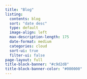 ```yaml
---
title: "Blog"
listing:
  contents: blog
  sort: "date desc"
  type: default
  image-align: left
  max-description-length: 175
  date-format: medium
  categories: cloud
  sort-ui: true
  filter-ui: false
page-layout: full
title-block-banner: "#c9d2d8"
title-block-banner-color: "#000000"
---
```


